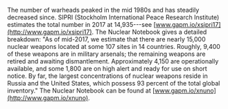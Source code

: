 The number of warheads peaked in the mid 1980s and has steadily decreased since. SIPRI (Stockholm International Peace Research Institute) estimates the total number in 2017 at 14,935---see [www.gapm.io/xsipri17](http://www.gapm.io/xsipri17). The Nuclear Notebook gives a detailed breakdown: "As of mid-2017, we estimate that there are nearly 15,000 nuclear weapons located at some 107 sites in 14 countries. Roughly, 9,400 of these weapons are in military arsenals; the remaining weapons are retired and awaiting dismantlement. Approximately 4,150 are operationally available, and some 1,800 are on high alert and ready for use on short notice. By far, the largest concentrations of nuclear weapons reside in Russia and the United States, which possess 93 percent of the total global inventory." The Nuclear Notebook can be found at [www.gapm.io/xnuno](http://www.gapm.io/xnuno).